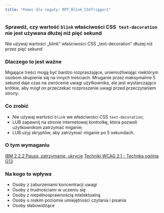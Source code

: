 ```yaml
---
title: "Pomoc dla reguły: RPT_Blink_CSSTrigger1"
---
```


<div className="toolHelp">
<Row>
<Column colLg={16} colMd={8} colSm={4} className="toolHead">

### Sprawdź, czy wartość `blink` właściwości CSS` text-decoration` nie jest używana dłużej niż pięć sekund

<div id="locLevel"></div>

Nie używaj wartości „blink” właściwości CSS „text-decoration” dłużej niż przez pięć sekund

</Column>
</Row>
<Row>
<Column colLg={11} colMd={5} colSm={4} className="toolMain">

### Dlaczego to jest ważne

Migające treści mogą być bardzo rozpraszające, uniemożliwiając niektórym osobom skupienie się na innych treściach. Mruganie przez maksymalnie 5 sekund daje czas na zwrócenie uwagi użytkownika, ale jest wystarczająco krótkie, aby mógł on przeczekać rozproszenie uwagi przed przeczytaniem strony.


<div id="locSnippet"></div>

### Co zrobić

 * Nie używaj wartości `blink` we właściwości CSS `text-decoration`;
 * LUB zapewnij na stronie internetowej kontrolkę, która pozwoli użytkownikom zatrzymać miganie;
 * LUB użyj skryptów, aby zatrzymać miganie po 5 sekundach.


</Column>
<Column colLg={5} colMd={3} colSm={4} className="toolLeft">

### O tym wymaganiu

[IBM 2.2.2 Pauza, zatrzymanie, ukrycie](https://www.ibm.com/able/guidelines/ci162/pause_stop_hide.html)
[Techniki WCAG 2.1 - Technka ogólna G13](https://www.w3.org/WAI/WCAG21/Techniques/general/G13)

### Na kogo to wpływa

 * Osoby z zaburzeniami koncentracji uwagi
 * Osoby z trudnościami w uczeniu się
 * Osoby z niepełnosprawnością intelektualną
 * Osoby o niskim poziomie umiejętności czytania i pisania
 * Osoby słabowidzące

</Column>
</Row>
</div>

